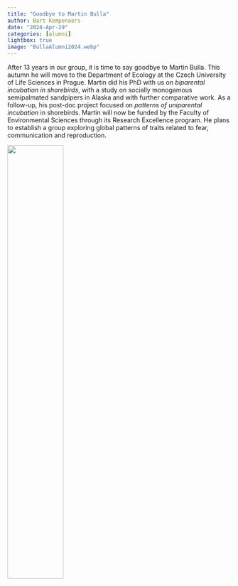 ```yaml
---
title: "Goodbye to Martin Bulla" 
author: Bart Kempenaers
date: "2024-Apr-29"
categories: [alumni]
lightbox: true
image: "BullaAlumni2024.webp"
---
```


After 13 years in our group, it is time to say goodbye to Martin Bulla. This autumn he will move to the Department of Ecology at the Czech University of Life Sciences in Prague. Martin did his PhD with us on _biparental incubation in shorebirds_, with a study on socially monogamous semipalmated sandpipers in Alaska and with further comparative work. As a follow-up, his post-doc project focused on _patterns of uniparental incubation_ in shorebirds. Martin will now be funded by the Faculty of Environmental Sciences through its Research Excellence program. He plans to establish a group exploring global patterns of traits related to fear, communication and reproduction. 

![](BullaAlumni2024.webp){width=50%}
